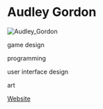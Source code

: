 # Audley Gordon

![Audley_Gordon](./directory_images/Audley_Gordon_v1.webp)

<Skills>

game design

programming

user interface design

art

</Skills>

<Personal>

[Website](http://agindie.tumblr.com/)

</Personal>


